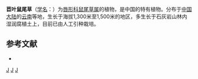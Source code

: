 {{Speciesbox 
| taxon = Salvia sonchifolia
| authority = [[吴征镒|C. Y. Wu]]
}}

'''苣叶鼠尾草'''（[[学名|学名]]：{{lang|la|''Salvia sonchifolia''}}）为[[唇形科|唇形科]][[鼠尾草属|鼠尾草属]]的植物，是中国的特有植物。分布于[[中国大陆|中国大陆]]的[[云南|云南]]等地，生长于海拔1,300米至1,500米的地区，多生长于石灰岩山林内湿润腐植土上，目前已由人工引种栽培。

== 参考文献 ==
<div class="references-small">
* {{cite web| url =http://www.bioinfo.cn/db05/KmzwSpecies.php?action=view&id=12895| title =苣叶鼠尾草| work =《中国高等植物数据库全库》| publisher =中国科学院微生物研究所| author =昆明植物研究所| accessdate =2009-02-24| deadurl =yes| archiveurl =https://web.archive.org/web/20160305022512/http://www.bioinfo.cn/db05/KmzwSpecies.php?action=view&id=12895| archivedate =2016-03-05}}
</div>
{{Taxonbar}}

[[Category:鼠尾草属|J]]
[[Category:中國特有植物|J]]
[[Category:云南植物|J]]